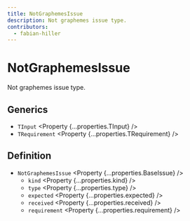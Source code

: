 ```yaml
---
title: NotGraphemesIssue
description: Not graphemes issue type.
contributors:
  - fabian-hiller
---
```



# NotGraphemesIssue

Not graphemes issue type.

## Generics

- `TInput` <Property {...properties.TInput} />
- `TRequirement` <Property {...properties.TRequirement} />

## Definition

- `NotGraphemesIssue` <Property {...properties.BaseIssue} />
  - `kind` <Property {...properties.kind} />
  - `type` <Property {...properties.type} />
  - `expected` <Property {...properties.expected} />
  - `received` <Property {...properties.received} />
  - `requirement` <Property {...properties.requirement} />
